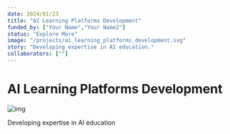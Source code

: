 ```yaml
---
date: 2024/01/23
title: "AI Learning Platforms Development"
funded_by: ["Your Name","Your Name2"]
status: "Explore More"
image: "/projects/ai_learning_platforms_development.svg"
story: "Developing expertise in AI education."
collaborators: [""]
---
```


# AI Learning Platforms Development

![img](/projects/ai_learning_platforms_development.svg)

Developing expertise in AI education